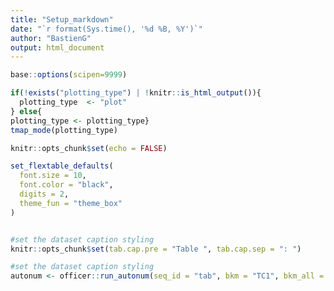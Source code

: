 ```yaml
---
title: "Setup_markdown"
date: "`r format(Sys.time(), '%d %B, %Y')`"
author: "BastienG"
output: html_document
---
```



```r

base::options(scipen=9999)

if(!exists("plotting_type") | !knitr::is_html_output()){
  plotting_type  <- "plot"  
} else{
plotting_type <- plotting_type}
tmap_mode(plotting_type)

knitr::opts_chunk$set(echo = FALSE)

```


```r

set_flextable_defaults(
  font.size = 10,
  font.color = "black",
  digits = 2,
  theme_fun = "theme_box"
)


#set the dataset caption styling
knitr::opts_chunk$set(tab.cap.pre = "Table ", tab.cap.sep = ": ")

#set the dataset caption styling
autonum <- officer::run_autonum(seq_id = "tab", bkm = "TC1", bkm_all = TRUE) # number the table, bkm (bookmark) is important as the cross-referencing is done using the bookmark


```
